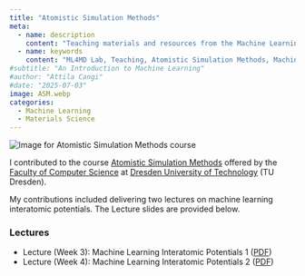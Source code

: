 ```yaml
---
title: "Atomistic Simulation Methods"
meta:
  - name: description
    content: "Teaching materials and resources from the Machine Learning for Materials Design (ML4MD) Lab: Atomistic Simulation Methods."
  - name: keywords
    content: "ML4MD Lab, Teaching, Atomistic Simulation Methods, Machine Learning, Materials Science"
#subtitle: "An Introduction to Machine Learning"
#author: "Attila Cangi"
#date: "2025-07-03"
image: ASM.webp
categories:
  - Machine Learning
  - Materials Science
---
```


![](ASM.webp){.course-thumbnail alt="Image for Atomistic Simulation Methods course"}

I contributed to the course [Atomistic Simulation Methods](https://wwwdek.inf.tu-dresden.de/mole-web/catalogs/wise2425/modules/cms-ce-el1/courses){target="_blank"} offered by the [Faculty of Computer Science](https://tu-dresden.de/ing/informatik){target="_blank"} at [Dresden University of Technology](https://tu-dresden.de/){target="_blank"} (TU Dresden).

My contributions included delivering two lectures on machine learning interatomic potentials. The Lecture slides are provided below.

### Lectures

*   Lecture (Week 3): Machine Learning Interatomic Potentials 1 ([PDF](Lecture_ASM_W03_2025.pdf){target="_blank"})
*   Lecture (Week 4): Machine Learning Interatomic Potentials 2 ([PDF](Lecture_ASM_W04_2025.pdf){target="_blank"})